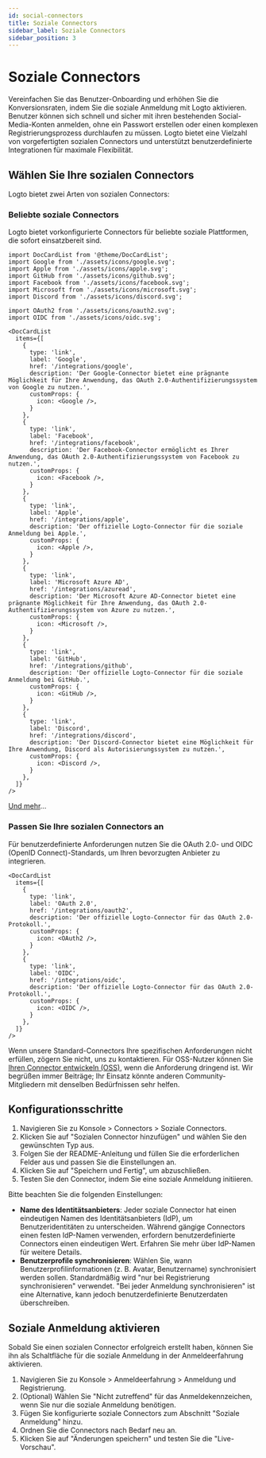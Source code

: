 ```yaml
---
id: social-connectors
title: Soziale Connectors
sidebar_label: Soziale Connectors
sidebar_position: 3
---
```


# Soziale Connectors

Vereinfachen Sie das Benutzer-Onboarding und erhöhen Sie die Konversionsraten, indem Sie die soziale Anmeldung mit Logto aktivieren. Benutzer können sich schnell und sicher mit ihren bestehenden Social-Media-Konten anmelden, ohne ein Passwort erstellen oder einen komplexen Registrierungsprozess durchlaufen zu müssen. Logto bietet eine Vielzahl von vorgefertigten sozialen Connectors und unterstützt benutzerdefinierte Integrationen für maximale Flexibilität.

## Wählen Sie Ihre sozialen Connectors

Logto bietet zwei Arten von sozialen Connectors:

### Beliebte soziale Connectors

Logto bietet vorkonfigurierte Connectors für beliebte soziale Plattformen, die sofort einsatzbereit sind.

```mdx-code-block
import DocCardList from '@theme/DocCardList';
import Google from './assets/icons/google.svg';
import Apple from './assets/icons/apple.svg';
import GitHub from './assets/icons/github.svg';
import Facebook from './assets/icons/facebook.svg';
import Microsoft from './assets/icons/microsoft.svg';
import Discord from './assets/icons/discord.svg';

import OAuth2 from './assets/icons/oauth2.svg';
import OIDC from './assets/icons/oidc.svg';

<DocCardList
  items={[
    {
      type: 'link',
      label: 'Google',
      href: '/integrations/google',
      description: 'Der Google-Connector bietet eine prägnante Möglichkeit für Ihre Anwendung, das OAuth 2.0-Authentifizierungssystem von Google zu nutzen.',
      customProps: {
        icon: <Google />,
      }
    },
    {
      type: 'link',
      label: 'Facebook',
      href: '/integrations/facebook',
      description: 'Der Facebook-Connector ermöglicht es Ihrer Anwendung, das OAuth 2.0-Authentifizierungssystem von Facebook zu nutzen.',
      customProps: {
        icon: <Facebook />,
      }
    },
    {
      type: 'link',
      label: 'Apple',
      href: '/integrations/apple',
      description: 'Der offizielle Logto-Connector für die soziale Anmeldung bei Apple.',
      customProps: {
        icon: <Apple />,
      }
    },
    {
      type: 'link',
      label: 'Microsoft Azure AD',
      href: '/integrations/azuread',
      description: 'Der Microsoft Azure AD-Connector bietet eine prägnante Möglichkeit für Ihre Anwendung, das OAuth 2.0-Authentifizierungssystem von Azure zu nutzen.',
      customProps: {
        icon: <Microsoft />,
      }
    },
    {
      type: 'link',
      label: 'GitHub',
      href: '/integrations/github',
      description: 'Der offizielle Logto-Connector für die soziale Anmeldung bei GitHub.',
      customProps: {
        icon: <GitHub />,
      }
    },
    {
      type: 'link',
      label: 'Discord',
      href: '/integrations/discord',
      description: 'Der Discord-Connector bietet eine Möglichkeit für Ihre Anwendung, Discord als Autorisierungssystem zu nutzen.',
      customProps: {
        icon: <Discord />,
      }
    },
  ]}
/>
```

[Und mehr](/integrations)...

### Passen Sie Ihre sozialen Connectors an

Für benutzerdefinierte Anforderungen nutzen Sie die OAuth 2.0- und OIDC (OpenID Connect)-Standards, um Ihren bevorzugten Anbieter zu integrieren.

```mdx-code-block
<DocCardList
  items={[
    {
      type: 'link',
      label: 'OAuth 2.0',
      href: '/integrations/oauth2',
      description: 'Der offizielle Logto-Connector für das OAuth 2.0-Protokoll.',
      customProps: {
        icon: <OAuth2 />,
      }
    },
    {
      type: 'link',
      label: 'OIDC',
      href: '/integrations/oidc',
      description: 'Der offizielle Logto-Connector für das OAuth 2.0-Protokoll.',
      customProps: {
        icon: <OIDC />,
      }
    },
  ]}
/>
```

Wenn unsere Standard-Connectors Ihre spezifischen Anforderungen nicht erfüllen, zögern Sie nicht, uns zu kontaktieren. Für OSS-Nutzer können Sie [Ihren Connector entwickeln (OSS)](/logto-oss/develop-your-connector), wenn die Anforderung dringend ist. Wir begrüßen immer Beiträge; Ihr Einsatz könnte anderen Community-Mitgliedern mit denselben Bedürfnissen sehr helfen.

## Konfigurationsschritte

1. Navigieren Sie zu <CloudLink to="/connectors/social">Konsole > Connectors > Soziale Connectors</CloudLink>.
2. Klicken Sie auf "Sozialen Connector hinzufügen" und wählen Sie den gewünschten Typ aus.
3. Folgen Sie der README-Anleitung und füllen Sie die erforderlichen Felder aus und passen Sie die Einstellungen an.
4. Klicken Sie auf "Speichern und Fertig", um abzuschließen.
5. Testen Sie den Connector, indem Sie eine soziale Anmeldung initiieren.

Bitte beachten Sie die folgenden Einstellungen:

- **Name des Identitätsanbieters**: Jeder soziale Connector hat einen eindeutigen Namen des Identitätsanbieters (IdP), um Benutzeridentitäten zu unterscheiden. Während gängige Connectors einen festen IdP-Namen verwenden, erfordern benutzerdefinierte Connectors einen eindeutigen Wert. Erfahren Sie mehr über IdP-Namen für weitere Details.
- **Benutzerprofile synchronisieren**: Wählen Sie, wann Benutzerprofilinformationen (z. B. Avatar, Benutzername) synchronisiert werden sollen. Standardmäßig wird "nur bei Registrierung synchronisieren" verwendet. "Bei jeder Anmeldung synchronisieren" ist eine Alternative, kann jedoch benutzerdefinierte Benutzerdaten überschreiben.

## Soziale Anmeldung aktivieren

Sobald Sie einen sozialen Connector erfolgreich erstellt haben, können Sie ihn als Schaltfläche für die soziale Anmeldung in der <CloudLink to="/sign-in-experience/sign-up-and-sign-in">Anmeldeerfahrung</CloudLink> aktivieren.

1. Navigieren Sie zu <CloudLink to="/sign-in-experience/sign-up-and-sign-in">Konsole > Anmeldeerfahrung > Anmeldung und Registrierung</CloudLink>.
2. (Optional) Wählen Sie "Nicht zutreffend" für das Anmeldekennzeichen, wenn Sie nur die soziale Anmeldung benötigen.
3. Fügen Sie konfigurierte soziale Connectors zum Abschnitt "Soziale Anmeldung" hinzu.
4. Ordnen Sie die Connectors nach Bedarf neu an.
5. Klicken Sie auf "Änderungen speichern" und testen Sie die "Live-Vorschau".
